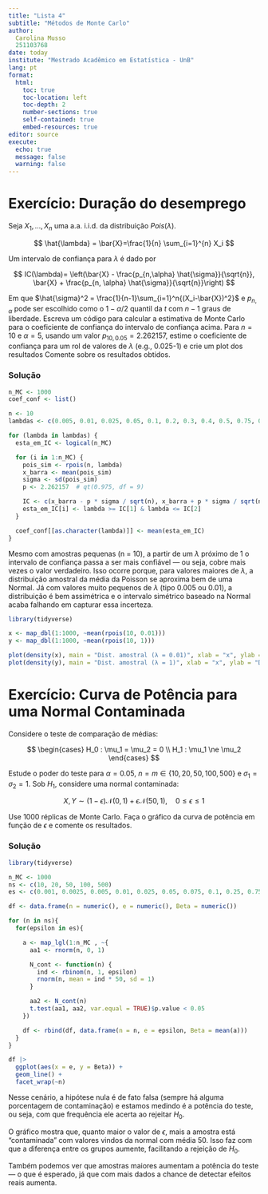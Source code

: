 ```yaml
---
title: "Lista 4"
subtitle: "Métodos de Monte Carlo"
author: 
  Carolina Musso
  251103768
date: today
institute: "Mestrado Acadêmico em Estatística - UnB"
lang: pt
format: 
  html:
    toc: true
    toc-location: left
    toc-depth: 2
    number-sections: true
    self-contained: true
    embed-resources: true
editor: source
execute:
  echo: true
  message: false
  warning: false
---
```


# Exercício: Duração do desemprego

Seja $X_1, ..., X_n$ uma a.a. i.i.d. da distribuição 
$Pois(\lambda)$.

$$
\hat{\lambda} = \bar{X}=\frac{1}{n} \sum_{i=1}^{n} X_i
$$

Um intervalo de confiança para $\lambda$ é dado por

$$
IC(\lambda)= \left(\bar{X} - \frac{p_{n,\alpha} \hat{\sigma}}{\sqrt{n}}, \bar{X} + \frac{p_{n, \alpha} \hat{\sigma}}{\sqrt{n}}\right)
$$

Em que $\hat{\sigma}^2 = \frac{1}{n-1}\sum_{i=1}^n{(X_i-\bar{X})^2}$ e $p_{n,\alpha}$ pode ser escolhido como o $1-\alpha/2$ quantil da $t$ com $n-1$ graus de liberdade. Escreva um código para calcular a estimativa de Monte Carlo para o coeficiente de confiança do intervalo de confiança acima. Para $n = 10$ e $\alpha = 5%$, usando um valor $p_{10, 0.05} = 2.262157$, estime o coeficiente de confiança para um rol de valores de $\lambda$ (e.g., 0.025-1) e crie um plot dos resultados Comente sobre os resultados obtidos.

### Solução

```r
n_MC <- 1000
coef_conf <- list()

n <- 10
lambdas <- c(0.005, 0.01, 0.025, 0.05, 0.1, 0.2, 0.3, 0.4, 0.5, 0.75, 0.9, 1, 5)

for (lambda in lambdas) {
  esta_em_IC <- logical(n_MC)

  for (i in 1:n_MC) {
    pois_sim <- rpois(n, lambda)
    x_barra <- mean(pois_sim)
    sigma <- sd(pois_sim)
    p <- 2.262157  # qt(0.975, df = 9)

    IC <- c(x_barra - p * sigma / sqrt(n), x_barra + p * sigma / sqrt(n))
    esta_em_IC[i] <- lambda >= IC[1] & lambda <= IC[2]
  }

  coef_conf[[as.character(lambda)]] <- mean(esta_em_IC)
}
```

Mesmo com amostras pequenas (n = 10), a partir de um $\lambda$ próximo de 1 o intervalo de confiança passa a ser mais confiável — ou seja, cobre mais vezes o valor verdadeiro. Isso ocorre porque, para valores maiores de $\lambda$, a distribuição amostral da média da Poisson se aproxima bem de uma Normal. Já com valores muito pequenos de $\lambda$ (tipo 0.005 ou 0.01), a distribuição é bem assimétrica e o intervalo simétrico baseado na Normal acaba falhando em capturar essa incerteza.

```r
library(tidyverse)

x <- map_dbl(1:1000, ~mean(rpois(10, 0.01)))
y <- map_dbl(1:1000, ~mean(rpois(10, 1)))

plot(density(x), main = "Dist. amostral (λ = 0.01)", xlab = "x", ylab = "Densidade")
plot(density(y), main = "Dist. amostral (λ = 1)", xlab = "x", ylab = "Densidade")

```
# Exercício: Curva de Potência para uma Normal Contaminada

Considere o teste de comparação de médias:

$$
\begin{cases}
H_0 : \mu_1 = \mu_2 = 0 \\
H_1 : \mu_1 \ne \mu_2
\end{cases}
$$

Estude o poder do teste para $\alpha = 0.05$, $n = m \in \{10, 20, 50, 100, 500\}$ e $\sigma_1 = \sigma_2 = 1$. Sob $H_1$, considere uma normal contaminada:

$$
X,Y \sim (1 - \epsilon) \mathcal{N}(0, 1) + \epsilon \mathcal{N}(50, 1), \quad 0 \leq \epsilon \leq 1
$$

Use 1000 réplicas de Monte Carlo. Faça o gráfico da curva de potência em função de $\epsilon$ e comente os resultados.

### Solução

```r
library(tidyverse)

n_MC <- 1000
ns <- c(10, 20, 50, 100, 500)
es <- c(0.001, 0.0025, 0.005, 0.01, 0.025, 0.05, 0.075, 0.1, 0.25, 0.75, 0.9)

df <- data.frame(n = numeric(), e = numeric(), Beta = numeric())

for (n in ns){
  for(epsilon in es){

    a <- map_lgl(1:n_MC , ~{ 
      aa1 <- rnorm(n, 0, 1)

      N_cont <- function(n) {
        ind <- rbinom(n, 1, epsilon)
        rnorm(n, mean = ind * 50, sd = 1)
      }

      aa2 <- N_cont(n)
      t.test(aa1, aa2, var.equal = TRUE)$p.value < 0.05
    })

    df <- rbind(df, data.frame(n = n, e = epsilon, Beta = mean(a)))
  }
}

df |> 
  ggplot(aes(x = e, y = Beta)) +
  geom_line() +
  facet_wrap(~n)
```


Nesse cenário, a hipótese nula é de fato falsa (sempre há alguma porcentagem de contaminação) e estamos medindo é a potência do teste, ou seja, com que frequência ele acerta ao rejeitar $H_0$.

O gráfico mostra que, quanto maior o valor de $\epsilon$, mais a amostra está "contaminada" com valores vindos da normal com média 50. Isso faz com que a diferença entre os grupos aumente, facilitando a rejeição de $H_0$.

Também podemos ver que amostras maiores aumentam a potência do teste — o que é esperado, já que com mais dados a chance de detectar efeitos reais aumenta.
